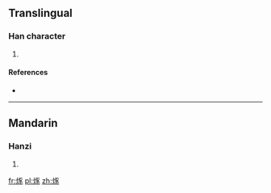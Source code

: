 ==Translingual==

===Han character===
{{Han char|rn=86|rad=火|as=07|sn=11|four=9183<sub>2</sub>|canj=火一尸人 (FMSO)}}

# {{defn|Han|sort=火07}}

====References====
* {{Han ref|kx=0672.010|dkj=19056|dj=1080.200|hdz=32204.030|uh=70FC|ud=28924|bh=D652|bd=54866}}

----

==Mandarin==

===Hanzi===
{{cmn-hanzi|pin=[[hū]] ([[hu1]]), [[hūn]] ([[hun1]])|wg=hu<sup>1</sup>, hun<sup>1</sup>}}

# {{defn|lang=cmn|sort=火07}}

[[fr:烼]]
[[pl:烼]]
[[zh:烼]]